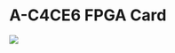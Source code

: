= A-C4CE6 FPGA Card =

<img src="http://land-boards.com/blwiki/images/b/bb/A-C4CE6_Card_001.PNG"></img>
